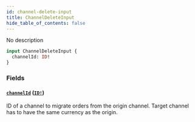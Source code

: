```yaml
---
id: channel-delete-input
title: ChannelDeleteInput
hide_table_of_contents: false
---
```


No description

```graphql
input ChannelDeleteInput {
  channelId: ID!
}
```

### Fields

#### [`channelId`](#) ([`ID!`](../../../developer/api-reference/scalars/id))

ID of a channel to migrate orders from the origin channel. Target channel has to have the same currency as the origin.
